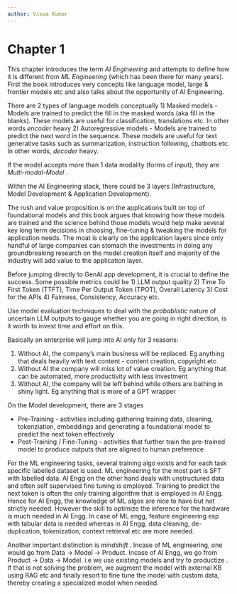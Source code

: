 ```yaml
---
author: Viswa Kumar
---
```


# Chapter 1 {.unnumbered}

This chapter introduces the term _AI Engineering_ and attempts to define how it is different from _ML Engineering_ (which has been there for many years). First the book introduces very concepts like language model, large & frontier models etc and also talks about the opportunity of AI Engineering.

There are 2 types of language models conceptually
	1) Masked models - Models are trained to predict the fill in the masked words (aka fill in the blanks). These models are useful for classification, translations etc. In other words _encoder_ heavy
	2) Autoregressive models - Models are trained to predict the next word in the sequence. These models are useful for text generative tasks such as summarization, instruction following, chatbots etc. In other words, _decoder_ heavy.

If the model accepts more than 1 data modality (forms of input), they are _Multi-modal-Model_ .

Within the AI Engineering stack, there could be 3 layers (Infrastructure, Model Development & Application Development).

The rush and value proposition is on the applications built on top of foundational models and this book argues that knowing how these models are trained and the science behind those models would help make several key long term decisions in choosing, fine-tuning & tweaking the models for application needs. The moat is clearly on the application layers since only handful of large companies can stomach the investments in doing any groundbreaking research on the model creation itself and majority of the industry will add value to the application layer.

Before jumping directly to GenAI app development, it is crucial to define the success. Some possible metrics could be
1) LLM output quality 
2) Time To First Token (TTFT), Time Per Output Token (TPOT), Overall Latency
3) Cost for the APIs
4) Fairness, Consistency, Accuracy etc.

Use model evaluation techniques to deal with the _probablistic_ nature of uncertain LLM outputs to gauge whether you are going in right direction, is it worth to invest time and effort on this.

Basically an enterprise will jump into AI only for 3 reasons:

1) Without AI, the company's main business will be replaced. Eg anything that deals heavily with text content - content creation, copyright etc
2) Without AI the company will miss lot of value creation. Eg anything that can be automated, more productivity with less investment
3) Without AI, the company will be left behind while others are bathing in shiny light. Eg anything that is more of a GPT wrapper

On the Model development, there are 3 stages

- Pre-Training - activities including gathering training data, cleaning, tokenziation, embeddings and generating a foundational model to predict the next token effectively
- Post-Training / Fine-Tuning - activities that further train the pre-trained model to produce outputs that are aligned to human preference

For the ML engineering tasks, several training algo exists and for each task specific labelled dataset is used. ML engineering for the most part is SFT with labelled data. AI Engg on the other hand deals with unstructured data and often self supervised fine tuning is employed. Training to predict the next token is often the only training algorithm that is employed in AI Engg. Hence for AI Engg, the knowledge of ML algos are nice to have but not strictly needed. However the skill to optimize the inference for the hardware is much needed in AI Engg. In case of ML engg, feature engineering esp with tabular data is needed whereas in AI Engg, data cleaning, de-duplication, tokenization, context retrieval etc are more needed.

Another important distinction is _mindshift_ . Incase of ML engineering, one would go from Data -> Model -> Product. Incase of AI Engg, we go from Product -> Data -> Model. i.e we use existing models and try to productize . If that is not solving the problem, we augment the model with external KB using RAG etc and finally resort to fine tune the model with custom data, thereby creating a specialized model when needed.

